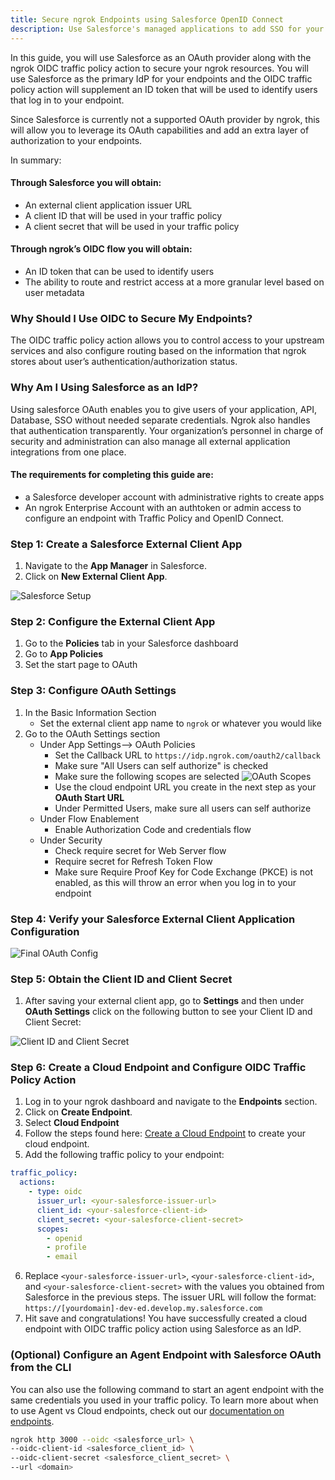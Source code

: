 ```yaml
---
title: Secure ngrok Endpoints using Salesforce OpenID Connect
description: Use Salesforce's managed applications to add SSO for your ngrok resources
---
```


In this guide, you will use Salesforce as an OAuth provider along with the ngrok OIDC traffic policy action to secure your ngrok resources. You will use Salesforce as the primary IdP for your endpoints and the OIDC traffic policy action will supplement an ID token that will be used to identify users that log in to your endpoint.

Since Salesforce is currently not a supported OAuth provider by ngrok, this will allow you to leverage its OAuth capabilities and add an extra layer of authorization to your endpoints.

In summary:

#### Through Salesforce you will obtain:

- An external client application issuer URL
- A client ID that will be used in your traffic policy
- A client secret that will be used in your traffic policy

#### Through ngrok’s OIDC flow you will obtain:

- An ID token that can be used to identify users
- The ability to route and restrict access at a more granular level based on user metadata

### Why Should I Use OIDC to Secure My Endpoints?

The OIDC traffic policy action allows you to control access to your upstream services and also configure routing based on the information that ngrok stores about user’s authentication/authorization status.

### Why Am I Using Salesforce as an IdP?

Using salesforce OAuth enables you to give users of your application, API, Database, SSO without needed separate credentials. Ngrok also handles that authentication transparently. Your organization’s personnel in charge of security and administration can also manage all external application integrations from one place.

#### The requirements for completing this guide are:

- a Salesforce developer account with administrative rights to create apps
- An ngrok Enterprise Account with an authtoken or admin access to configure an endpoint with Traffic Policy and OpenID Connect.

### Step 1: Create a Salesforce External Client App

1. Navigate to the **App Manager** in Salesforce.
2. Click on **New External Client App**.

![Salesforce Setup](img/external_client_create.png)

### Step 2: Configure the External Client App

1. Go to the **Policies** tab in your Salesforce dashboard
2. Go to **App Policies**
3. Set the start page to OAuth

### Step 3: Configure OAuth Settings

1. In the Basic Information Section
   - Set the external client app name to `ngrok` or whatever you would like
2. Go to the OAuth Settings section
   - Under App Settings--> OAuth Policies
     - Set the Callback URL to `https://idp.ngrok.com/oauth2/callback`
     - Make sure "All Users can self authorize" is checked
     - Make sure the following scopes are selected
       ![OAuth Scopes](img/oauthscopes.png)
     - Use the cloud endpoint URL you create in the next step as your **OAuth Start URL**
     - Under Permitted Users, make sure all users can self authorize
   - Under Flow Enablement
     - Enable Authorization Code and credentials flow
   - Under Security
     - Check require secret for Web Server flow
     - Require secret for Refresh Token Flow
     - Make sure Require Proof Key for Code Exchange (PKCE) is not enabled, as this will throw an error when you log in to your endpoint

### Step 4: Verify your Salesforce External Client Application Configuration

![Final OAuth Config](img/oauthconfig.png)

### Step 5: Obtain the Client ID and Client Secret

1. After saving your external client app, go to **Settings** and then under **OAuth Settings** click on the following button to see your Client ID and Client Secret:

![Client ID and Client Secret](img/keyandsecret.png)

### Step 6: Create a Cloud Endpoint and Configure OIDC Traffic Policy Action

1. Log in to your ngrok dashboard and navigate to the **Endpoints** section.
2. Click on **Create Endpoint**.
3. Select **Cloud Endpoint**
4. Follow the steps found here:
   [Create a Cloud Endpoint](https://ngrok.com/docs/universal-gateway/cloud-endpoints/quickstart/#dashboard) to create your cloud endpoint.
5. Add the following traffic policy to your endpoint:

```yaml
traffic_policy:
  actions:
    - type: oidc
      issuer_url: <your-salesforce-issuer-url>
      client_id: <your-salesforce-client-id>
      client_secret: <your-salesforce-client-secret>
      scopes:
        - openid
        - profile
        - email
```

6. Replace `<your-salesforce-issuer-url>`, `<your-salesforce-client-id>`, and `<your-salesforce-client-secret>` with the values you obtained from Salesforce in the previous steps. The issuer URL will follow the format: `https://[yourdomain]-dev-ed.develop.my.salesforce.com`
7. Hit save and congratulations! You have successfully created a cloud endpoint with OIDC traffic policy action using Salesforce as an IdP.

### (Optional) Configure an Agent Endpoint with Salesforce OAuth from the CLI

You can also use the following command to start an agent endpoint with the same credentials you used in your traffic policy. To learn more about when
to use Agent vs Cloud endpoints, check out our [documentation on endpoints](https://ngrok.com/docs/universal-gateway/endpoints/).

```bash
ngrok http 3000 --oidc <salesforce_url> \
--oidc-client-id <salesforce_client_id> \
--oidc-client-secret <salesforce_client_secret> \
--url <domain>
```
